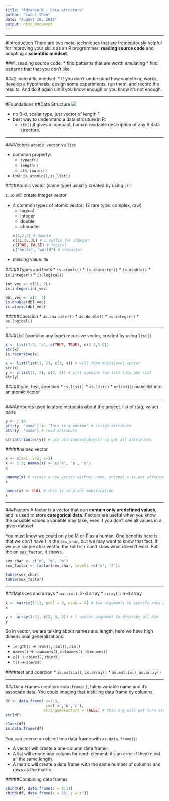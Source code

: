 ```yaml
---
title: "Advance R - Data structure"
author: "Lucas Shen"
date: "August 10, 2015"
output: html_document
---
```


***
#Introduction
There are two meta-techniques that are tremendously helpful for improving your skills as an R programmer: **reading source code** and adopting a **scientific mindset**.

###1. reading source code:
  * find patterns that are worth emulating
  * find patterns that that you don't like

###2. scientific mindset:
  * If you don’t understand how something works, develop a hypothesis, design some experiments, run them, and record the results. And do it again untill you know enough or you know it's not enough.
  
***
#Foundations
##Data Structure
![](../pictures/data_struct.png)

* no 0-d, scalar type, just vector of length 1
* best way to understand a data strcuture in R:
    * `str()`,it gives a compact, human readable description of any R data structure.

***    
###Vectors
`atomic vector` vs `list`

* common property:
    * `typeof()`
    * `length()`
    * `attributes()`
    
* test: `is_atomic()`, `is_list()`

####Atomic vector (same type)
usually created by using `c()`

`1:10` will create integer vector

* 4 common types of atomic vector: (2 rare type: complex, raw)    
    * logical
    * integer
    * double
    * character
```r
c(1,2,3) # double
c(1L,2L,3L) # L suffix for ingeger
c(TRUE, FALSE) # logical
c("hello", "world") # character
```
* missing value: `NA`

#####Types and tests
* `is.atomic()`
    * `is.character()`
    * `is.double()`
    * `is.integer()`
    * `is.logical()`
 
```r
int_vec <- c(1L, 2L)
is.integer(int_vec)

dbl_vec <- c(1, 2)
is.double(dbl_vec)
is.atomic(dbl_vec)
```

#####Coercion
  * `as.character()`
  * `as.double()`
  * `as.integer()`
  * `as.logical()`

***
####List (combine any type)
recursive vector, created by using `list()`
```r
x <- list(1:3, 'a', c(TRUE, TRUE), c(2.3,5.9))
str(x)
is.recursive(x)
```
```r
x <- list(list(1, 2), c(3, 4)) # will form multilevel vector
str(x)
y <- c(list(1, 2), c(3, 4)) # will combine two list into one list
str(y)
```

#####type, test, coercion
* `is.list()`
* `as.list()`
* `unlist()`: make list into an atomic vector

***
###Attribures
used to store metadata about the project. list of (tag, value) pairs
```r
y <- 1:10
attr(y, 'name') <- 'This is a vector' # assign attribute
attr(y, 'name') # read attribute

str(attributes(y)) # use attributes(object) to get all attributes
```

#####named vector
```r
x <- c(a=1, b=2, c=3)
x <- 1:3; names(x) <- c('a', 'b', 'c')
x
```
```r
unname(x) # create a new vector without name, orignal x is not affected
x

names(x) <- NULL # this is in place modification
x
```

***
###Factors
A factor is a vector that can **contain only predefined values**, and is used to store **categorical data**. Factors are useful when you know the possible values a variable may take, even if you don’t see all values in a given dataset.

You must know we could only be M or F as a human.
One benefits here is that we don't have f in the `sex_char`, but we may want to know that fact. If we use simple char vector, the `table()` can't show what doesn't exist. But the on `sex_factor`, it shows.
```r
sex_char <- c("m", "m", "m")
sex_factor <- factor(sex_char, levels =c('m', 'f'))

table(sex_char)
table(sex_factor)
```

***
###Matrices and arrays
* `matrix()`: 2-d array
* `array()`: n-d array
```r
x <- matrix(1:12, ncol = 3, nrow = 4) # two arguments to specify rows and columns
x

y <- array(1:12, c(2, 3, 2)) # 1 vector argument to describe all dim
y
```

So in vector, we are talking about names and length, here we have high dimensional generalizations:

* `length()` -> `nrow()`, `ncol()`, `dim()`
* `names()` -> `rownames()`, `colnames()`, `dimnames()`
* `c()` -> `cbind()`, `rbind()`
* `t()` -> `aperm()`

####test and coercion
* `is.matrix()`, `is.array()`
* `as.matrix()`, `as.array()`

***
###Data Frames
creation: `data.frame()`, takes variable name and it's associate data. You could imaging that instilling data frame by columns.
```r
df <- data.frame( x=1:3, 
                  y=c('a','b','c'),
                 stringsAsFactors = FALSE) # this arg will not turn strings into factors
str(df)
```
```r
class(df)
is.data.frame(df)
```

You can coerce an object to a data frame with `as.data.frame()`:

* A vector will create a one-column data frame.
* A list will create one column for each element; it’s an error if they’re not all the same length.
* A matrix will create a data frame with the same number of columns and rows as the matrix.

#####Combining data frames
```r
cbind(df, data.frame(z = 3:1))
rbind(df, data.frame(x = 10, y ='z'))
```


















